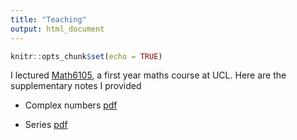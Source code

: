 ```yaml
---
title: "Teaching"
output: html_document
---
```


```r
knitr::opts_chunk$set(echo = TRUE)
```

I lectured [Math6105](https://www.ucl.ac.uk/maths/courses/undergraduates/modules/general-ancillary/math6105), a first year maths course at UCL. Here are the supplementary notes I provided

* Complex numbers <a href="complex_numbers_Qs.pdf">pdf</a>

* Series <a href="MATH6105_Series_MACLAURIN_REV.pdf">pdf</a>